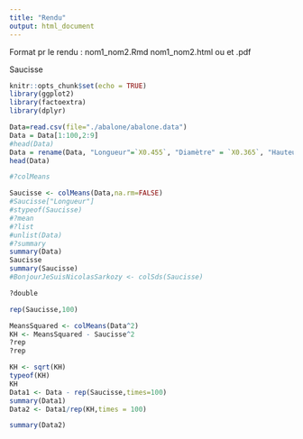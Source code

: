 ```yaml
---
title: "Rendu"
output: html_document
---
```


Format pr le rendu : nom1_nom2.Rmd nom1_nom2.html ou et .pdf

Saucisse

```r
knitr::opts_chunk$set(echo = TRUE)
library(ggplot2)
library(factoextra)
library(dplyr)
```

```r
Data=read.csv(file="./abalone/abalone.data")
Data = Data[1:100,2:9]
#head(Data)
Data = rename(Data, "Longueur"=`X0.455`, "Diamètre" = `X0.365`, "Hauteur" = `X0.095`, "Poids_Total"=`X0.514`, "Poids_Décortiqué"=`X0.2245`,"Poids_Viscères"=`X0.101`,"Poids_Coquille"=`X0.15`, "Anneaux"=`X15`)
head(Data)
```

```r
#?colMeans

Saucisse <- colMeans(Data,na.rm=FALSE)
#Saucisse["Longueur"]
#stypeof(Saucisse)
#?mean
#?list
#unlist(Data)
#?summary
summary(Data)
Saucisse
summary(Saucisse)
#BonjourJeSuisNicolasSarkozy <- colSds(Saucisse)

?double

rep(Saucisse,100)

MeansSquared <- colMeans(Data^2)
KH <- MeansSquared - Saucisse^2
?rep
?rep

KH <- sqrt(KH)
typeof(KH)
KH
Data1 <- Data - rep(Saucisse,times=100)
summary(Data1)
Data2 <- Data1/rep(KH,times = 100)

summary(Data2)

```
